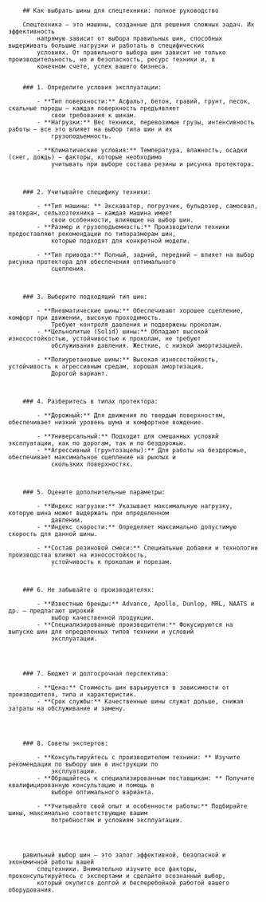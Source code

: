 

		## Как выбрать шины для спецтехники: полное руководство

		Спецтехника – это машины, созданные для решения сложных задач. Их эффективность
			напрямую зависит от выбора правильных шин, способных выдерживать большие нагрузки и работать в специфических
			условиях. От правильного выбора шин зависит не только производительность, но и безопасность, ресурс техники и, в
			конечном счете, успех вашего бизнеса.


		### 1. Определите условия эксплуатации:

			- **Тип поверхности:** Асфальт, бетон, гравий, грунт, песок, скальные породы – каждая поверхность предъявляет
				свои требования к шинам.
			- **Нагрузки:** Вес техники, перевозимые грузы, интенсивность работы – все это влияет на выбор типа шин и их
				грузоподъемность.

			- **Климатические условия:** Температура, влажность, осадки (снег, дождь) – факторы, которые необходимо
				учитывать при выборе состава резины и рисунка протектора.



		### 2. Учитывайте специфику техники:

			- **Тип машины: ** Экскаватор, погрузчик, бульдозер, самосвал, автокран, сельхозтехника – каждая машина имеет
				свои особенности, влияющие на выбор шин.
			- **Размер и грузоподъемность:** Производители техники предоставляют рекомендации по типоразмерам шин,
				которые подходят для конкретной модели.

			- **Тип привода:** Полный, задний, передний – влияет на выбор рисунка протектора для обеспечения оптимального
				сцепления.



		### 3. Выберите подходящий тип шин:

			- **Пневматические шины:** Обеспечивают хорошее сцепление, комфорт при движении, высокую проходимость.
				Требуют контроля давления и подвержены проколам.
			- **Цельнолитые (Solid) шины:** Обладают высокой износостойкостью, устойчивостью к проколам, не требуют
				обслуживания давления. Жесткие, с низкой амортизацией.

			- **Полиуретановые шины:** Высокая износостойкость, устойчивость к агрессивным средам, хорошая амортизация.
				Дорогой вариант.



		### 4. Разберитесь в типах протектора:

			- **Дорожный:** Для движения по твердым поверхностям, обеспечивает низкий уровень шума и комфортное вождение.

			- **Универсальный:** Подходит для смешанных условий эксплуатации, как по дорогам, так и по бездорожью.
			- **Агрессивный (грунтозацепы):** Для работы на бездорожье, обеспечивает максимальное сцепление на рыхлых и
				скользких поверхностях.



		### 5. Оцените дополнительные параметры:

			- **Индекс нагрузки:** Указывает максимальную нагрузку, которую шина может выдержать при определенном
				давлении.
			- **Индекс скорости:** Определяет максимально допустимую скорость для данной шины.

			- **Состав резиновой смеси:** Специальные добавки и технологии производства влияют на износостойкость,
				устойчивость к проколам и порезам.



		### 6. Не забывайте о производителях:

			- **Известные бренды:** Advance, Apollo, Dunlop, MRL, NAATS и др. — предлагают широкий
				выбор качественной продукции.
			- **Специализированные производители:** Фокусируются на выпуске шин для определенных типов техники и условий
				эксплуатации.




		### 7. Бюджет и долгосрочная перспектива:

			- **Цена:** Стоимость шин варьируется в зависимости от производителя, типа и характеристик.
			- **Срок службы:** Качественные шины служат дольше, снижая затраты на обслуживание и замену.




		### 8. Советы экспертов:

			- **Консультируйтесь с производителем техники: ** Изучите рекомендации по выбору шин в инструкции по
				эксплуатации.
			- **Обращайтесь к специализированным поставщикам: ** Получите квалифицированную консультацию и помощь в
				выборе оптимального варианта.

			- **Учитывайте свой опыт и особенности работы:** Подбирайте шины, максимально соответствующие вашим
				потребностям и условиям эксплуатации.




		равильный выбор шин – это залог эффективной, безопасной и экономичной работы вашей
			спецтехники. Внимательно изучите все факторы, проконсультируйтесь с экспертами и сделайте осознанный выбор,
			который окупится долгой и бесперебойной работой вашего оборудования.

